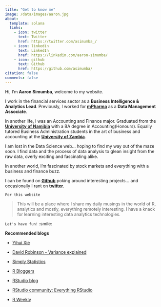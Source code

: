 ```yaml
---
title: "Get to know me"
image: /data/images/aaron.jpg
about:
  template: solana
  links:
    - icon: twitter
      text: Twitter
      href: https://twitter.com/asimumba_/
    - icon: linkedin
      text: LinkedIn
      href: https://linkedin.com/aaron-simumba/
    - icon: github
      text: Github
      href: https://github.com/asimumba/
citation: false
comments: false
---
```


Hi, I'm **Aaron Simumba**, welcome to my website.

I work in the financial services sector as a **Business Intelligence & Analytics Lead**. Previously, I worked for [**mPharma**](https://www.mpharma.com/) as a **Data Management Associate**.

In another life, I was an Accounting and Finance major. Graduated from the [**University of Namibia**](http://unam.edu.na/) with a BA degree in Accounting(Honours). Equally tutored Business Administration students in the art of business and accounting at the [**University of Zambia**](https://www.unza.zm/).

I am lost in the Data Science web... hoping to find my way out of the maze soon. I find data and the process of data analysis to glean insight from the raw data, overly exciting and fascinating alike.

In another world, I'm fascinated by stock markets and everything with a business and finance buzz.

I can be found on [**Github**](https://github.com/asimumba/) poking around interesting projects... and occasionally I rant on [**twitter**](https://twitter.com/zedsamurai/).

`For this website`

> This will be a place where I share my daily musings in the world of R, analytics and mostly, everything remotely interesting. I have a knack for learning interesting data analytics technologies.

`Let's have fun!` :smile:

**Recommended blogs**

-   [Yihui Xie](https://yihui.name/en/)

-   [David Robinson - Variance explained](http://varianceexplained.org/)

-   [Simply Statistics](https://simplystatistics.org/)

-   [R Bloggers](https://www.r-bloggers.com/)

-   [RStudio blog](https://blog.rstudio.com/)

-   [RStudio community: Everything RStudio](https://community.rstudio.com/)

-   [R Weekly](https://rweekly.org/)
